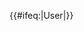 {{Userbox
|border-c = #0079c1
|id-c     = #0079c1
|id       = [[File:Kubuntu logo.svg|45px]]
|info-c   = #fff
|info     = 该用户使用'''[[Kubuntu Linux|Kubuntu]]'''對[[中文維基百科|中文維基百科]]作出[[:Category:Kubuntu 使用者|貢獻]]。
}}<includeonly>{{#ifeq:{{NAMESPACE}}|User|[[Category:Kubuntu 使用者|{{PAGENAME}}]]}}</includeonly><noinclude>
<br clear="all" />{{doc|content=
此用戶框會自動把你加入以下的用戶組別：
*[[:Category:Kubuntu 使用者|Kubuntu 使用者]]
附註：根據[[Wikipedia:合理使用|合理使用規定]]中所示，商業標誌不能出現在個人的用戶頁面中。
[[Category:软件用户框模板|S:Kubuntu]]}}
</noinclude>